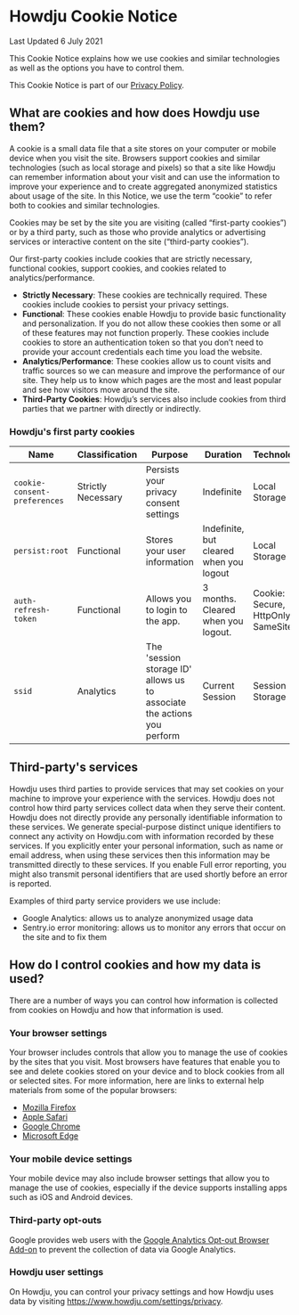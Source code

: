 # Howdju Cookie Notice

Last Updated 6 July 2021

This Cookie Notice explains how we use cookies and similar technologies as well as the options you have to control them.

This Cookie Notice is part of our [Privacy Policy](/policies/privacy-policy).

## What are cookies and how does Howdju use them?

A cookie is a small data file that a site stores on your computer or mobile device when you visit the site. Browsers support cookies and similar technologies (such as local storage and pixels) so that a site like Howdju can remember information about your visit and can use the information to improve your experience and to create aggregated anonymized statistics about usage of the site. In this Notice, we use the term “cookie” to refer both to cookies and similar technologies.

Cookies may be set by the site you are visiting (called “first-party cookies”) or by a third party, such as those who provide analytics or advertising services or interactive content on the site (“third-party cookies”).

Our first-party cookies include cookies that are strictly necessary, functional cookies, support cookies, and cookies related to analytics/performance.

- **Strictly Necessary**: These cookies are technically required. These cookies include cookies to persist your privacy settings.
- **Functional**: These cookies enable Howdju to provide basic functionality and personalization. If you do not allow these cookies then some or all of these features may not function properly. These cookies include cookies to store an authentication token so that you don’t need to provide your account credentials each time you load the website.
- **Analytics/Performance**: These cookies allow us to count visits and traffic sources so we can measure and improve the performance of our site. They help us to know which pages are the most and least popular and see how visitors move around the site.
- **Third-Party Cookies**: Howdju’s services also include cookies from third parties that we partner with directly or indirectly.

### Howdju's first party cookies

| Name                         | Classification     | Purpose                                                                 | Duration                                | Technology                         |
| ---------------------------- | ------------------ | ----------------------------------------------------------------------- | --------------------------------------- | ---------------------------------- |
| `cookie-consent-preferences` | Strictly Necessary | Persists your privacy consent settings                                  | Indefinite                              | Local Storage                      |
| `persist:root`               | Functional         | Stores your user information                                            | Indefinite, but cleared when you logout | Local Storage                      |
| `auth-refresh-token`         | Functional         | Allows you to login to the app.                                         | 3 months. Cleared when you logout.      | Cookie: Secure, HttpOnly, SameSite |
| `ssid`                       | Analytics          | The 'session storage ID' allows us to associate the actions you perform | Current Session                         | Session Storage                    |

## Third-party's services

Howdju uses third parties to provide services that may set cookies on your machine to improve your
experience with the services. Howdju does not control how third party services collect data when
they serve their content. Howdju does not directly provide any personally identifiable information
to these services. We generate special-purpose distinct unique identifiers to connect any activity
on Howdju.com with information recorded by these services. If you explicitly enter your personal
information, such as name or email address, when using these services then this information may be
transmitted directly to these services. If you enable Full error reporting, you might also transmit
personal identifiers that are used shortly before an error is reported.

Examples of third party service providers we use include:

- Google Analytics: allows us to analyze anonymized usage data
- Sentry.io error monitoring: allows us to monitor any errors that occur on the site and to fix them

## How do I control cookies and how my data is used?

There are a number of ways you can control how information is collected from cookies on Howdju and how that information is used.

### Your browser settings

Your browser includes controls that allow you to manage the use of cookies by the sites that you visit. Most browsers have features that enable you to see and delete cookies stored on your device and to block cookies from all or selected sites. For more information, here are links to external help materials from some of the popular browsers:

- [Mozilla Firefox](https://support.mozilla.org/en-US/kb/cookies-information-websites-store-on-your-computer)
- [Apple Safari](https://support.apple.com/guide/safari/manage-cookies-and-website-data-sfri11471/mac)
- [Google Chrome](https://support.google.com/chrome/answer/95647)
- [Microsoft Edge](https://support.microsoft.com/en-us/help/4027947/microsoft-edge-delete-cookies)

### Your mobile device settings

Your mobile device may also include browser settings that allow you to manage the use of cookies, especially if the device supports installing apps such as iOS and Android devices.

### Third-party opt-outs

Google provides web users with the [Google Analytics Opt-out Browser Add-on](https://tools.google.com/dlpage/gaoptout) to prevent the collection of data via Google Analytics.

### Howdju user settings

On Howdju, you can control your privacy settings and how Howdju uses data by visiting https://www.howdju.com/settings/privacy.
